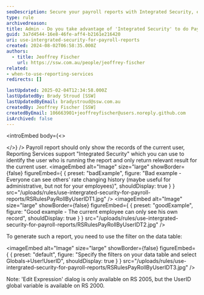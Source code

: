 ```yaml
---
seoDescription: Secure your payroll reports with Integrated Security, ensuring each user views only their relevant data.
type: rule
archivedreason:
title: Admin - Do you take advantage of 'Integrated Security' to do Payroll reports?
guid: 3a7d4544-16e8-46fe-aff4-b2161e216420
uri: use-intergrated-security-for-payroll-reports
created: 2024-08-02T06:58:35.000Z
authors:
  - title: Jeoffrey Fischer
    url: https://ssw.com.au/people/jeoffrey-fischer
related:
- when-to-use-reporting-services
redirects: []

lastUpdated: 2025-02-04T12:34:58.000Z
lastUpdatedBy: Brady Stroud [SSW]
lastUpdatedByEmail: bradystroud@ssw.com.au
createdBy: Jeoffrey Fischer [SSW]
createdByEmail: 106663901+jeoffreyfischer@users.noreply.github.com
isArchived: false
---
```


<introEmbed
  body={<>

  </>}
/>
Payroll report should only show the records of the current user, Reporting Services support "Integrated Security" which you can use to identify the user who is running the report and only return relevant result for the current user.
<imageEmbed
  alt="Image"
  size="large"
  showBorder={false}
  figureEmbed={ {
    preset: "badExample",
    figure: "Bad example - Everyone can see others' rate changing history (maybe useful for administrative, but not for your employees)",
    shouldDisplay: true
  } }
  src="/uploads/rules/use-intergrated-security-for-payroll-reports/RSRulesPayRollByUserIDT1.jpg"
/>
<imageEmbed
  alt="Image"
  size="large"
  showBorder={false}
  figureEmbed={ {
    preset: "goodExample",
    figure: "Good example - The current employee can only see his own record",
    shouldDisplay: true
  } }
  src="/uploads/rules/use-intergrated-security-for-payroll-reports/RSRulesPayRollByUserIDT2.jpg"
/>

To generate such a report, you need to use the filter on the data table:


<imageEmbed
  alt="Image"
  size="large"
  showBorder={false}
  figureEmbed={ {
    preset: "default",
    figure: "Specify the filters on your data table and select Globals->User!UserID",
    shouldDisplay: true
  } }
  src="/uploads/rules/use-intergrated-security-for-payroll-reports/RSRulesPayRollByUserIDT3.jpg"
/>

Note: 'Edit Expression' dialog is only available on RS 2005, but the UserID global variable is available on RS 2000.
